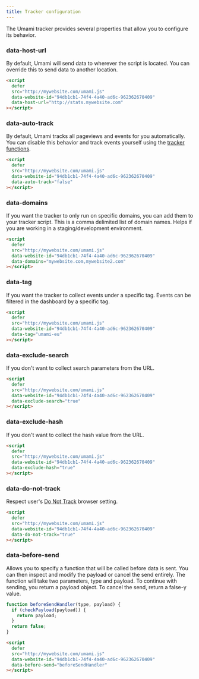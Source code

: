 ```yaml
---
title: Tracker configuration
---
```


The Umami tracker provides several properties that allow you to configure its behavior.

### data-host-url

By default, Umami will send data to wherever the script is located. You can override this to send data
to another location.

```html
<script
  defer
  src="http://mywebsite.com/umami.js"
  data-website-id="94db1cb1-74f4-4a40-ad6c-962362670409"
  data-host-url="http://stats.mywebsite.com"
></script>
```

### data-auto-track

By default, Umami tracks all pageviews and events for you automatically. You can disable this behavior and
track events yourself using the [tracker functions](/docs/v2/tracker-functions).

```html
<script
  defer
  src="http://mywebsite.com/umami.js"
  data-website-id="94db1cb1-74f4-4a40-ad6c-962362670409"
  data-auto-track="false"
></script>
```

### data-domains

If you want the tracker to only run on specific domains, you can add them to your tracker script. This is a comma delimited list of domain names. Helps if you are working in a staging/development environment.

```html
<script
  defer
  src="http://mywebsite.com/umami.js"
  data-website-id="94db1cb1-74f4-4a40-ad6c-962362670409"
  data-domains="mywebsite.com,mywebsite2.com"
></script>
```

### data-tag

If you want the tracker to collect events under a specific tag. Events can be filtered in the dashboard by a specific tag.

```html
<script
  defer
  src="http://mywebsite.com/umami.js"
  data-website-id="94db1cb1-74f4-4a40-ad6c-962362670409"
  data-tag="umami-eu"
></script>
```

### data-exclude-search

If you don't want to collect search parameters from the URL.

```html
<script
  defer
  src="http://mywebsite.com/umami.js"
  data-website-id="94db1cb1-74f4-4a40-ad6c-962362670409"
  data-exclude-search="true"
></script>
```

### data-exclude-hash

If you don't want to collect the hash value from the URL.

```html
<script
  defer
  src="http://mywebsite.com/umami.js"
  data-website-id="94db1cb1-74f4-4a40-ad6c-962362670409"
  data-exclude-hash="true"
></script>
```

### data-do-not-track

Respect user's [Do Not Track](https://developer.mozilla.org/en-US/docs/Web/API/Navigator/doNotTrack) browser setting.

```html
<script
  defer
  src="http://mywebsite.com/umami.js"
  data-website-id="94db1cb1-74f4-4a40-ad6c-962362670409"
  data-do-not-track="true"
></script>
```

### data-before-send

Allows you to specify a function that will be called before data is sent.
You can then inspect and modify the payload or cancel the send entirely.
The function will take two parameters, type and payload.
To continue with sending, you return a payload object.
To cancel the send, return a false-y value.

```javascript
function beforeSendHandler(type, payload) {
  if (checkPayload(payload)) {
    return payload;
  }
  return false;
}
```

```html
<script
  defer
  src="http://mywebsite.com/umami.js"
  data-website-id="94db1cb1-74f4-4a40-ad6c-962362670409"
  data-before-send="beforeSendHandler"
></script>
```
